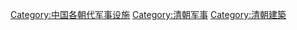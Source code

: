 [[Category:中国各朝代军事设施|Category:中国各朝代军事设施]]
[[Category:清朝军事|Category:清朝军事]]
[[Category:清朝建築|Category:清朝建築]]